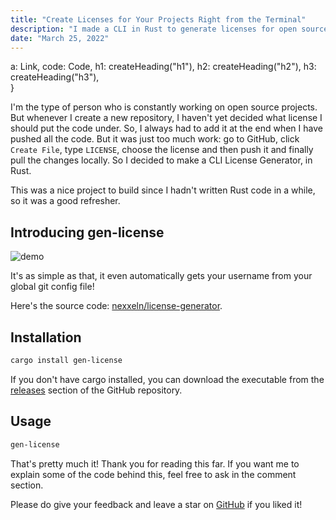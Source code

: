 ```yaml
---
title: "Create Licenses for Your Projects Right from the Terminal"
description: "I made a CLI in Rust to generate licenses for open source projects."
date: "March 25, 2022"
---
```



  a: Link,
  code: Code,
  h1: createHeading("h1"),
  h2: createHeading("h2"),
  h3: createHeading("h3"),  
}

I'm the type of person who is constantly working on open source projects. But whenever I create a new repository, I haven't yet decided what license I should put the code under. So, I always had to add it at the end when I have pushed all the code. But it was just too much work: go to GitHub, click `Create File`, type `LICENSE`, choose the license and then push it and finally pull the changes locally. So I decided to make a CLI License Generator, in Rust.

This was a nice project to build since I hadn't written Rust code in a while, so it was a good refresher.

## Introducing gen-license

![demo](/images/gen-license/demo.gif)

It's as simple as that, it even automatically gets your username from your global git config file!

Here's the source code: [nexxeln/license-generator](https://github.com/nexxeln/license-generator).

## Installation

```bash
cargo install gen-license
```

If you don't have cargo installed, you can download the executable from the [releases](https://github.com/nexxeln/license-generator/releases) section of the GitHub repository.

## Usage

```bash
gen-license
```

That's pretty much it! Thank you for reading this far. If you want me to explain some of the code behind this, feel free to ask in the comment section.

Please do give your feedback and leave a star on [GitHub](https://github.com/nexxeln/license-generator) if you liked it!
